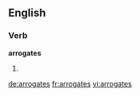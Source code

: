 
==English==

===Verb===
'''arrogates'''

# {{third-person singular of|arrogate}}

[[de:arrogates]]
[[fr:arrogates]]
[[vi:arrogates]]